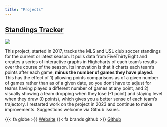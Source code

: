 ```yaml
---
title: "Projects"
---
```


## [Standings Tracker](https://joelrip.github.io/StandingsTracker/)

![](images/StandingsTracker.png)

This project, started in 2017, tracks the MLS and USL club soccer standings for the current or latest season. It pulls data from FiveThirtyEight and creates a series of interactive graphs in Highcharts of each team's results over the course of the season. Its innovation is that it charts each team's points after each game, **minus the number of games they have played**. This has the effect of 1) allowing points comparisons as of a given number of games rather than as of a given date, so you don't have to adjust for teams having played a different number of games at any point, and 2) visually showing a team dropping when they lose (-1 point) and staying level when they draw (0 points), which gives you a better sense of each team's trajectory. I restarted work on the project in 2023 and continue to make improvements. Suggestions welcome via Github issues.

<span class="project-button">{{< fa globe >}} [Website](https://joelrip.github.io/StandingsTracker/)</span>
<span class="project-button">{{< fa brands github >}} [Github](https://github.com/joelrip/StandingsTracker)</span>
